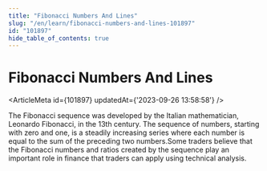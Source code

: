 ```yaml
---
title: "Fibonacci Numbers And Lines"
slug: "/en/learn/fibonacci-numbers-and-lines-101897"
id: "101897"
hide_table_of_contents: true
---
```



# Fibonacci Numbers And Lines

<ArticleMeta id={101897} updatedAt={'2023-09-26 13:58:58'} />
<div className='border-solid border-b border-t-0 my-4 border-[var(--ifm-color-gray-300)]' />

The Fibonacci sequence was developed by the Italian mathematician, Leonardo Fibonacci, in the 13th century. The sequence of numbers, starting with zero and one, is a steadily increasing series where each number is equal to the sum of the preceding two numbers.Some traders believe that the Fibonacci numbers and ratios created by the sequence play an important role in finance that traders can apply using technical analysis.
